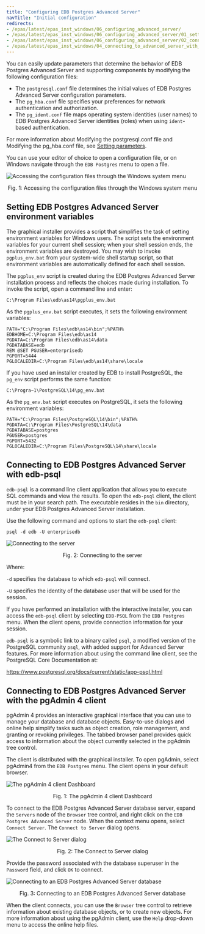 ```yaml
---
title: "Configuring EDB Postgres Advanced Server"
navTitle: "Initial configuration"
redirects:
- /epas/latest/epas_inst_windows/06_configuring_advanced_server/
- /epas/latest/epas_inst_windows/06_configuring_advanced_server/01_setting_advanced_server_environment_variables/
- /epas/latest/epas_inst_windows/06_configuring_advanced_server/02_connecting_to_advanced_server_with_psql/
- /epas/latest/epas_inst_windows/04_connecting_to_advanced_server_with_the_pgadmin_4_client/
---
```


You can easily update parameters that determine the behavior of EDB Postgres Advanced Server and supporting components by modifying the following configuration files:

-   The `postgresql.conf` file determines the initial values of EDB Postgres Advanced Server configuration parameters.
-   The `pg_hba.conf` file specifies your preferences for network authentication and authorization.
-   The `pg_ident.conf` file maps operating system identities (user names) to EDB Postgres Advanced Server identities (roles) when using `ident`-based authentication.

For more information about Modifying the postgresql.conf file and Modifying the pg_hba.conf file, see [Setting parameters](https://www.enterprisedb.com/docs/epas/latest/epas_guide/03_database_administration/01_configuration_parameters/01_setting_new_parameters).

You can use your editor of choice to open a configuration file, or on Windows navigate through the `EDB Postgres` menu to open a file.

![Accessing the configuration files through the Windows system menu](../images/accessing_configuration_files.png)

<div style="text-align: center"> Fig. 1: Accessing the configuration files through the Windows system menu </div>

## Setting EDB Postgres Advanced Server environment variables

The graphical installer provides a script that simplifies the task of setting environment variables for Windows users. The script sets the environment variables for your current shell session; when your shell session ends, the environment variables are destroyed. You may wish to invoke `pgplus_env.bat` from your system-wide shell startup script, so that environment variables are automatically defined for each shell session.

The `pgplus_env` script is created during the EDB Postgres Advanced Server installation process and reflects the choices made during installation. To invoke the script, open a command line and enter:

```text
C:\Program Files\edb\as14\pgplus_env.bat
```

As the `pgplus_env.bat` script executes, it sets the following environment variables:

```text
PATH="C:\Program Files\edb\as14\bin";%PATH%
EDBHOME=C:\Program Files\edb\as14
PGDATA=C:\Program Files\edb\as14\data
PGDATABASE=edb
REM @SET PGUSER=enterprisedb
PGPORT=5444
PGLOCALEDIR=C:\Program Files\edb\as14\share\locale
```

If you have used an installer created by EDB to install PostgreSQL, the `pg_env` script performs the same function:

```text
C:\Progra~1\PostgreSQL\14\pg_env.bat
```

As the `pg_env.bat` script executes on PostgreSQL, it sets the following environment variables:

```text
PATH="C:\Program Files\PostgreSQL\14\bin";%PATH%
PGDATA=C:\Program Files\PostgreSQL\14\data
PGDATABASE=postgres
PGUSER=postgres
PGPORT=5432
PGLOCALEDIR=C:\Program Files\PostgreSQL\14\share\locale
```

## Connecting to EDB Postgres Advanced Server with edb-psql

`edb-psql` is a command line client application that allows you to execute SQL commands and view the results. To open the `edb-psql` client, the client must be in your search path. The executable resides in the `bin` directory, under your EDB Postgres Advanced Server installation.

Use the following command and options to start the `edb-psql` client:

```text
psql -d edb -U enterprisedb
```

![Connecting to the server](../images/connecting_to_server.png)

<div style="text-align: center"> Fig. 2: Connecting to the server </div>

Where:

`-d` specifies the database to which `edb-psql` will connect.

`-U` specifies the identity of the database user that will be used for the session.

If you have performed an installation with the interactive installer, you can access the `edb-psql` client by selecting `EDB-PSQL` from the `EDB Postgres` menu. When the client opens, provide connection information for your session.

`edb-psql` is a symbolic link to a binary called `psql`, a modified version of the PostgreSQL community `psql`, with added support for Advanced Server features. For more information about using the command line client, see the PostgreSQL Core Documentation at:

<https://www.postgresql.org/docs/current/static/app-psql.html>

## Connecting to EDB Postgres Advanced Server with the pgAdmin 4 client

pgAdmin 4 provides an interactive graphical interface that you can use to manage your database and database objects. Easy-to-use dialogs and online help simplify tasks such as object creation, role management, and granting or revoking privileges. The tabbed browser panel provides quick access to information about the object currently selected in the pgAdmin tree control.

The client is distributed with the graphical installer. To open pgAdmin, select pgAdmin4 from the `EDB Postgres` menu. The client opens in your default browser.

![The pgAdmin 4 client Dashboard](../images/pgadmin4_client_dashboard.png)

<div style="text-align: center"> Fig. 1: The pgAdmin 4 client Dashboard </div>

To connect to the EDB Postgres Advanced Server database server, expand the `Servers` node of the `Browser` tree control, and right click on the `EDB Postgres Advanced Server` node. When the context menu opens, select `Connect Server`. The `Connect to Server` dialog opens.

![The Connect to Server dialog](../images/connecting_server.png)

<div style="text-align: center"> Fig. 2: The Connect to Server dialog </div>

Provide the password associated with the database superuser in the `Password` field, and click `OK` to connect.

![Connecting to an EDB Postgres Advanced Server database](../images/connecting_to_advanced_server_database.png)

<div style="text-align: center"> Fig. 3: Connecting to an EDB Postgres Advanced Server database </div>

When the client connects, you can use the `Browser` tree control to retrieve information about existing database objects, or to create new objects. For more information about using the pgAdmin client, use the `Help` drop-down menu to access the online help files.

